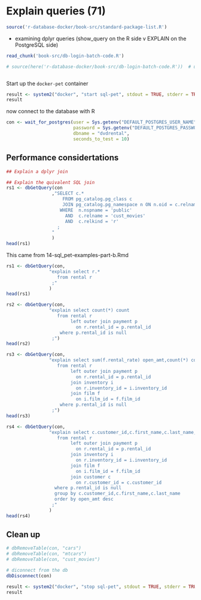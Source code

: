 # Explain queries (71)

```r
source('r-database-docker/book-src/standard-package-list.R')
```

* examining dplyr queries (show_query on the R side v EXPLAIN on the PostgreSQL side)

```r
read_chunk('book-src/db-login-batch-code.R')

# source(here('r-database-docker/book-src/db-login-batch-code.R'))  # use when debugging outside of knitr
```

```r

```
Start up the `docker-pet` container
```r
result <- system2("docker", "start sql-pet", stdout = TRUE, stderr = TRUE)
result


```


now connect to the database with R
```r

con <- wait_for_postgres(user = Sys.getenv("DEFAULT_POSTGRES_USER_NAME"),
                         password = Sys.getenv("DEFAULT_POSTGRES_PASSWORD"),
                         dbname = "dvdrental",
                         seconds_to_test = 10)
```

## Performance considertations

```r
## Explain a dplyr join

## Explain the quivalent SQL join
rs1 <- dbGetQuery(con
                 ,"SELECT c.* 
                     FROM pg_catalog.pg_class c
                     JOIN pg_catalog.pg_namespace n ON n.oid = c.relnamespace
                    WHERE  n.nspname = 'public'
                      AND  c.relname = 'cust_movies'
                      AND  c.relkind = 'r'
                   ;
                 "
                 )
head(rs1)
```

This came from 14-sql_pet-examples-part-b.Rmd
```r
rs1 <- dbGetQuery(con,
                "explain select r.*
                   from rental r 
                 ;"
                )  
head(rs1)

rs2 <- dbGetQuery(con,
                "explain select count(*) count
                   from rental r 
                        left outer join payment p 
                          on r.rental_id = p.rental_id  
                    where p.rental_id is null
                 ;")
head(rs2)

rs3 <- dbGetQuery(con,
                "explain select sum(f.rental_rate) open_amt,count(*) count
                   from rental r 
                        left outer join payment p 
                          on r.rental_id = p.rental_id 
                        join inventory i
                          on r.inventory_id = i.inventory_id
                        join film f
                          on i.film_id = f.film_id
                    where p.rental_id is null
                 ;")
head(rs3)

rs4 <- dbGetQuery(con,
                "explain select c.customer_id,c.first_name,c.last_name,sum(f.rental_rate) open_amt,count(*) count
                   from rental r 
                        left outer join payment p 
                          on r.rental_id = p.rental_id  
                        join inventory i
                          on r.inventory_id = i.inventory_id
                        join film f
                          on i.film_id = f.film_id
                        join customer c
                          on r.customer_id = c.customer_id
                  where p.rental_id is null
                  group by c.customer_id,c.first_name,c.last_name
                  order by open_amt desc
                 ;"
                )  
head(rs4)
```

## Clean up
```r
# dbRemoveTable(con, "cars")
# dbRemoveTable(con, "mtcars")
# dbRemoveTable(con, "cust_movies")

# diconnect from the db
dbDisconnect(con)

result <- system2("docker", "stop sql-pet", stdout = TRUE, stderr = TRUE)
result

```

